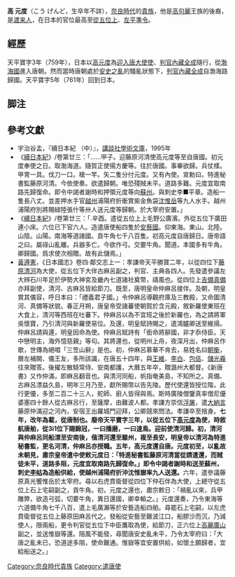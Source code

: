{{expand|time=2016-04-26T06:28:47+00:00}}
'''高 元度'''（こう げんど，生卒年不詳），[[奈良時代|奈良時代]]的[[貴族|貴族]]，他是[[高句麗|高句麗]]王族的後裔，是[[渡来人|渡来人]]，在日本的官位最高至[[從五位|從五位上]]、[[平準署|左平準令]]。

== 經歷 ==
天平寶字3年（759年），日本以[[高元度|高元度]]為[[迎入唐大使使|迎入唐大使使]]、[[判官|判官]][[內藏全成|內藏全成]]隨行，從[[渤海國|渤海國]]進入唐朝。然而當時唐朝處於[[安史之亂|安史之亂]]的騷亂狀態下，[[判官|判官]][[內藏全成|內藏全成]]自渤海路歸國。天平寶字5年（761年）回到日本。

== 脚注 ==
{{Reflist}}

== 參考文獻 ==
*宇治谷孟，『續日本紀 （中）』，[[講談社學術文庫|講談社學術文庫]]，1995年
*《[[續日本紀|續日本紀]]》/卷第廿三：「......甲子。迎藤原河清使高元度等至自唐國。初元度奉使之日。取渤海道。隨賀正使揚方慶等。往於唐國。事畢欲歸。兵仗樣。甲冑一具。伐刀一口。槍一竿。矢二隻分付元度。又有內使。宣勅曰。特進秘書監藤原河清。今依使奏。欲遣歸朝。唯恐殘賊未平。道路多難。元度宜取南路先歸復命。即令中謁者謝時和押領元度等向[[蘇州|蘇州]]。與刺史李■平章。造船一隻長八丈。並差押水手官[[越州|越州]]浦陽府折衝賞紫金魚袋[[沈惟岳|沈惟岳]]等九人水手。越州浦陽府別將賜緑陸張什等卅人送元度等歸朝。於大宰府安置。」
*《[[續日本紀|續日本紀]]》/卷第廿三：「.辛酉。遣從五位上上毛野公廣濱。外從五位下廣田連小床。六位已下官六人。造遣唐使船四隻於[[安藝國|安藝國]]。仰東海。東山。北陸。山陰。山陽。南海等道諸國。貢牛角七千八百隻。初高元度自唐歸日。唐帝語之曰。屬祿山亂離。兵器多亡。今欲作弓。交要牛角。聞道。本國多有牛角。卿歸國。爲求使次相贈。故有此儲焉。」
*[[黃遵憲|黃遵憲]]，《日本國志》卷四·鄰交志上一：孝謙帝天平勝寶二年，以從四位下[[藤原清河|藤原清河]]為大使，從五位下大伴古麻呂副之，判官、主典各四人。先發遣參議左大辨石川年足於伊勢大神宮及畿內七道諸社奠幣，禱風也。從四位上[[吉備真備|吉備真備]]亦拜副使，清河、古麻呂皆給節刀。既至，唐明皇命仲麻呂接伴。及朝，明皇賞其儀容，呼日本曰：「禮義君子國。」令仲麻呂導觀府庫及三教殿，又命圖清河、真備等狀貌。春正月朔，唐皇帝受諸蕃使朝賀於含元殿，敘新羅使東班在大食上，清河等西班在吐蕃下。仲麻呂以為不宜班之後於新羅也，為之請將軍吳懷寶，乃引清河與新羅使易位。及還，明皇賦詩賜之，遣鴻臚卿送至維揚。仲麻呂請與還，明皇因命為使。仲麻呂賦詩有「銜命將辭國，非才忝侍臣。天中戀明主，海外憶慈親」等句。其將還也，從明州上舟，夜深月出，仲麻呂作歌，世傳為絕唱「三笠山辭」是也。初，仲麻呂慕華不肯去，易姓名曰[[朝衡|朝衡]]，曆左補闕、儀王友，多所該識，在唐五十四年，與[[王維|王維]]、[[李白|李白]]、[[包佶|包佶]]、[[儲光羲|儲光羲]]往來贈答。後擢左散騎常侍、安南都護，大曆五年卒，贈潞州大都督。《新唐書》又作仲滿，即麻呂翻音也。與清河同船，帆指奄美島，不知所之。真備、古麻呂漂益久島，明年三月乃至，獻所賜幣以告先陵。歷代使還皆授位階，此行更優，多至二百二十三人，舵師、廚人皆得與焉。斯時廣陵僧鑒真率僧尼優婆塞四十餘人從古麻呂行，至薩摩，由難波人都。孝謙方崇信[[浮屠|浮屠]]，遣[[大納言|大納言]]藤原仲滿迎之河內，安宿王出羅城門迎拜，公卿競來問法。孝謙卒至捨身。'''七年，改年為載，從唐制也。廢帝天平寶字三年，以從五位下[[高元度|高元度]]為使，時敘航唐舶，從3i1位下賜錦冠，一曰播磨，一曰速鳥。迎前使清河歸。初，清河與仲麻呂同船漂至安南後，偕清河還至騅州，複至長安，明皇帝以清河為特進秘書監，更名河清，仲麻呂亦授職。五年，高元度還自唐。元度初至，以亂故未朝見，肅宗皇帝遣中使敕元度日：「特進秘書監藤原河清當從請遣還，而賊徒未平，道路多阻，元度宜取南路先歸復命。」即令中謁者謝時和送至蘇州，刺史[[李岵|李岵]]為造船供給，使越州浦陽府折沖沈惟嶽率九人送還。'''六年，遣參議藤原真光饗惟岳於太宰府。尋以右虎賁衛督從四位下仲石伴為大使，上總守從五位上石上宅嗣副之，貢牛角。初，元度之還也，肅宗敕日：「禍亂以來，兵甲雕弊，欲造弓弧，切要牛角，異日還國，卿幸輸之。」元度還奏，乃令東海等六道備牛角七千八百，遣上毛廣瀨等於安藝造船四舶。尋罷石上宅嗣，以左虎賁衛督從五位上藤原田麻呂代之。發船從安藝至難波江口，船膠沙而沉，乃減使人，限兩船，更令判官從五位下中臣鷹取為使，給節刀，正六位上[[高麗廣山|高麗廣山]]副之，並送惟嶽等還。阻風不能發，尋聞唐安史亂未平，乃令太宰府曰：「大唐之亂未已，恐道途多阻，使命難通。惟嶽等宜安置供給，如懷土願歸者，宜給船送之。」

[[Category:奈良時代貴族|Category:奈良時代貴族]]
[[Category:遣唐使|Category:遣唐使]]